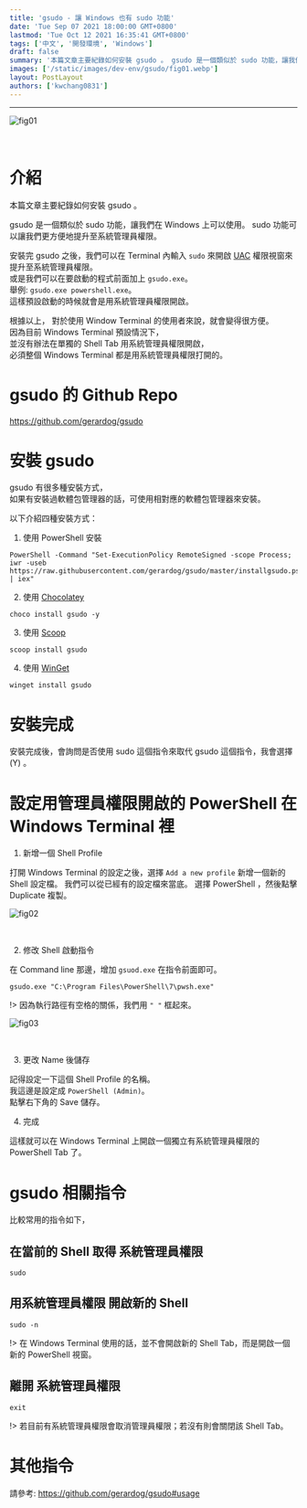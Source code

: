 ```yaml
---
title: 'gsudo - 讓 Windows 也有 sudo 功能'
date: 'Tue Sep 07 2021 18:00:00 GMT+0800'
lastmod: 'Tue Oct 12 2021 16:35:41 GMT+0800'
tags: ['中文', '開發環境', 'Windows']
draft: false
summary: '本篇文章主要紀錄如何安裝 gsudo 。 gsudo 是一個類似於 sudo 功能，讓我們在 Windows 上可以使用。 sudo 功能可以讓我們更方便地提升至系統管理員權限。 '
images: ['/static/images/dev-env/gsudo/fig01.webp']
layout: PostLayout
authors: ['kwchang0831']
---
```


<TOCInline toc={props.toc} tocOpen={false} asDisclosure toHeading={1} />
<hr />

![fig01](/static/images/dev-env/gsudo/fig01.webp)

<br />

# 介紹

本篇文章主要紀錄如何安裝 gsudo 。

gsudo 是一個類似於 sudo 功能，讓我們在 Windows 上可以使用。 sudo 功能可以讓我們更方便地提升至系統管理員權限。

安裝完 gsudo 之後，我們可以在 Terminal 內輸入 `sudo` 來開啟 [UAC](https://zh.wikipedia.org/wiki/%E4%BD%BF%E7%94%A8%E8%80%85%E5%B8%B3%E6%88%B6%E6%8E%A7%E5%88%B6) 權限視窗來提升至系統管理員權限。  
或是我們可以在要啟動的程式前面加上 `gsudo.exe`。  
舉例: `gsudo.exe powershell.exe`。  
這樣預設啟動的時候就會是用系統管理員權限開啟。

根據以上，
對於使用 Window Terminal 的使用者來說，就會變得很方便。  
因為目前 Windows Terminal 預設情況下，  
並沒有辦法在單獨的 Shell Tab 用系統管理員權限開啟，  
必須整個 Windows Terminal 都是用系統管理員權限打開的。

# gsudo 的 Github Repo

https://github.com/gerardog/gsudo

# 安裝 gsudo

gsudo 有很多種安裝方式，  
如果有安裝過軟體包管理器的話，可使用相對應的軟體包管理器來安裝。

以下介紹四種安裝方式：

1. 使用 PowerShell 安裝

```
PowerShell -Command "Set-ExecutionPolicy RemoteSigned -scope Process; iwr -useb https://raw.githubusercontent.com/gerardog/gsudo/master/installgsudo.ps1 | iex"
```

2. 使用 [Chocolatey](https://chocolatey.org/install)

```
choco install gsudo -y
```

3. 使用 [Scoop](https://scoop.sh/)

```
scoop install gsudo
```

4. 使用 [WinGet](https://github.com/microsoft/winget-cli/releases)

```
winget install gsudo
```

# 安裝完成

安裝完成後，會詢問是否使用 sudo 這個指令來取代 gsudo 這個指令，我會選擇 (Y) 。

# 設定用管理員權限開啟的 PowerShell 在 Windows Terminal 裡

1. 新增一個 Shell Profile

打開 Windows Terminal 的設定之後，選擇 `Add a new profile` 新增一個新的 Shell 設定檔。
我們可以從已經有的設定檔來當底。
選擇 PowerShell ，然後點擊 Duplicate 複製。

![fig02](/static/images/dev-env/gsudo/fig02.webp)

<br />

2. 修改 Shell 啟動指令

在 Command line 那邊，增加 `gsuod.exe` 在指令前面即可。

```shell
gsudo.exe "C:\Program Files\PowerShell\7\pwsh.exe"
```

!> 因為執行路徑有空格的關係，我們用 `" "` 框起來。

![fig03](/static/images/dev-env/gsudo/fig03.webp)

<br />

3. 更改 Name 後儲存

記得設定一下這個 Shell Profile 的名稱。  
我這邊是設定成 `PowerShell (Admin)`。  
點擊右下角的 Save 儲存。

4. 完成

這樣就可以在 Windows Terminal 上開啟一個獨立有系統管理員權限的 PowerShell Tab 了。

# gsudo 相關指令

比較常用的指令如下，

## 在當前的 Shell 取得 系統管理員權限

```shell
sudo
```

## 用系統管理員權限 開啟新的 Shell

```shell
sudo -n
```

!> 在 Windows Terminal 使用的話，並不會開啟新的 Shell Tab，而是開啟一個新的 PowerShell 視窗。

## 離開 系統管理員權限

```shell
exit
```

!> 若目前有系統管理員權限會取消管理員權限；若沒有則會關閉該 Shell Tab。

# 其他指令

請參考: https://github.com/gerardog/gsudo#usage
